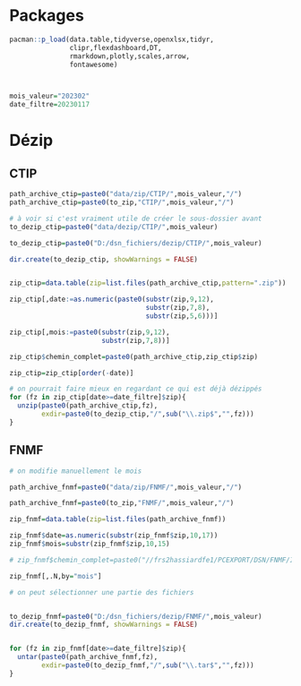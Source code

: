 
# Packages



```r
pacman::p_load(data.table,tidyverse,openxlsx,tidyr,
               clipr,flexdashboard,DT,
               rmarkdown,plotly,scales,arrow,
               fontawesome)



mois_valeur="202302"
date_filtre=20230117

```



# Dézip


## CTIP

```r

path_archive_ctip=paste0("data/zip/CTIP/",mois_valeur,"/")
path_archive_ctip=paste0(to_zip,"CTIP/",mois_valeur,"/")

# à voir si c'est vraiment utile de créer le sous-dossier avant
to_dezip_ctip=paste0("data/dezip/CTIP/",mois_valeur)

to_dezip_ctip=paste0("D:/dsn_fichiers/dezip/CTIP/",mois_valeur)

dir.create(to_dezip_ctip, showWarnings = FALSE)


zip_ctip=data.table(zip=list.files(path_archive_ctip,pattern=".zip"))

zip_ctip[,date:=as.numeric(paste0(substr(zip,9,12),
                                  substr(zip,7,8),
                                  substr(zip,5,6)))]

zip_ctip[,mois:=paste0(substr(zip,9,12),
                       substr(zip,7,8))]

zip_ctip$chemin_complet=paste0(path_archive_ctip,zip_ctip$zip)

zip_ctip=zip_ctip[order(-date)]

# on pourrait faire mieux en regardant ce qui est déjà dézippés
for (fz in zip_ctip[date>=date_filtre]$zip){
  unzip(paste0(path_archive_ctip,fz),
        exdir=paste0(to_dezip_ctip,"/",sub("\\.zip$","",fz)))
}


```


## FNMF

```r

# on modifie manuellement le mois

path_archive_fnmf=paste0("data/zip/FNMF/",mois_valeur,"/")

path_archive_fnmf=paste0(to_zip,"FNMF/",mois_valeur,"/")

zip_fnmf=data.table(zip=list.files(path_archive_fnmf))

zip_fnmf$date=as.numeric(substr(zip_fnmf$zip,10,17))
zip_fnmf$mois=substr(zip_fnmf$zip,10,15)

# zip_fnmf$chemin_complet=paste0("//frs2hassiardfe1/PCEXPORT/DSN/FNMF/IN/ARCHIVES/",zip_fnmf$zip)

zip_fnmf[,.N,by="mois"]

# on peut sélectionner une partie des fichiers


to_dezip_fnmf=paste0("D:/dsn_fichiers/dezip/FNMF/",mois_valeur)
dir.create(to_dezip_fnmf, showWarnings = FALSE)


for (fz in zip_fnmf[date>=date_filtre]$zip){
  untar(paste0(path_archive_fnmf,fz),
        exdir=paste0(to_dezip_fnmf,"/",sub("\\.tar$","",fz)))
}



```


